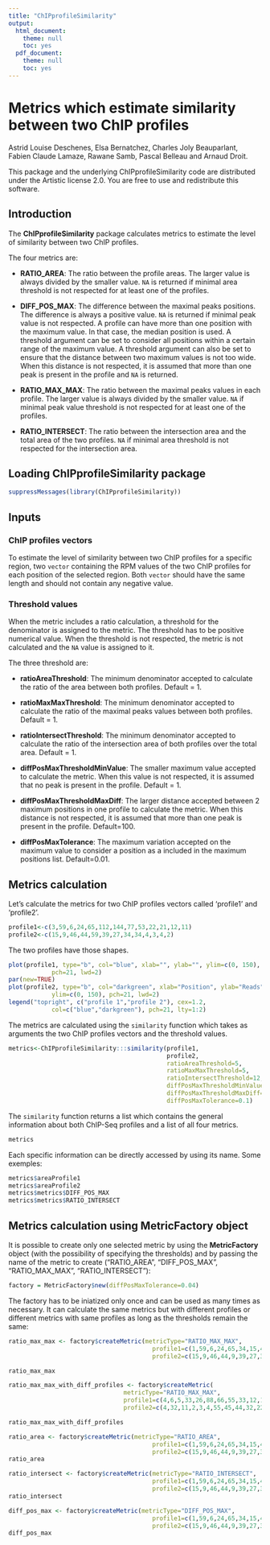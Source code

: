 ```yaml
---
title: "ChIPprofileSimilarity"
output:
  html_document:
    theme: null
    toc: yes
  pdf_document:
    theme: null
    toc: yes
---
```


<!-- rmarkdown v1 -->
<!--
%\VignetteEngine{knitr::knitr}
%\VignetteIndexEntry{GenomicProfiling: similarity between two profiles}
-->


Metrics which estimate similarity between two ChIP profiles
====================================================================

Astrid Louise Deschenes, Elsa Bernatchez, Charles Joly Beauparlant, 
Fabien Claude Lamaze, Rawane Samb, Pascal Belleau and Arnaud Droit.

This package and the underlying ChIPprofileSimilarity code are distributed 
under the Artistic license 2.0. You are free to use and redistribute 
this software. 


## Introduction

The **ChIPprofileSimilarity** package calculates metrics to estimate the level 
of similarity between two ChIP profiles.

The four metrics are:

* **RATIO_AREA**: The ratio between the profile areas. The larger value is 
always divided by the smaller value. `NA` is returned if minimal area 
threshold is not respected for at least one of the profiles.

* **DIFF_POS_MAX**: The difference between the maximal peaks positions. The 
difference is always a positive value. `NA` is returned if minimal peak value 
is not respected. A profile can have more than one position with the maximum 
value. In that case, the median position is used. A threshold argument can be 
set to consider all positions within a certain range of the maximum value. A 
threshold argument can also be set to ensure that the distance between two 
maximum values is not too wide. When this distance is not respected, it is 
assumed that more than one peak is present in the profile and `NA` is returned. 

* **RATIO_MAX_MAX**: The ratio between the maximal peaks values in each 
profile. The larger value is always divided by the smaller value. `NA` if 
minimal peak value threshold is not respected for at least one of the profiles.

* **RATIO_INTERSECT**: The ratio between the intersection area and the total 
area of the two profiles. `NA` if minimal area threshold is not respected for 
the intersection area.
   

## Loading ChIPprofileSimilarity package

```r
suppressMessages(library(ChIPprofileSimilarity))
```
 
## Inputs

### ChIP profiles vectors

To estimate the level of similarity between two ChIP profiles for a specific 
region, two `vector` containing the RPM values of the two ChIP profiles for 
each position of the selected region. Both `vector` should have the same length 
and should not contain any negative value.

### Threshold values

When the metric includes a ratio calculation, a threshold for the denominator 
is assigned to the metric. The threshold has to be positive numerical value. 
When the threshold is not respected, the metric is not calculated and the 
`NA` value is assigned to it.

The three threshold are:

* **ratioAreaThreshold**: The minimum denominator accepted to calculate 
the ratio of the area between both profiles. Default = 1.

* **ratioMaxMaxThreshold**: The minimum denominator accepted to calculate the 
ratio of the maximal peaks values between both profiles. Default = 1.

* **ratioIntersectThreshold**: The minimum denominator accepted to calculate 
the ratio of the intersection area of both profiles over the total area. 
Default = 1.

* **diffPosMaxThresholdMinValue**: The smaller maximum value accepted to 
calculate the metric. When this value is not respected, it is assumed that no 
peak is present in the profile. Default = 1.

* **diffPosMaxThresholdMaxDiff**: The larger distance accepted between 2 
maximum positions in one profile to calculate the metric. When this distance 
is not respected, it is assumed that more than one peak is present in the 
profile. Default=100.

* **diffPosMaxTolerance**: The maximum variation accepted on the maximum value 
to consider a position as a included in the maximum positions list. 
Default=0.01.

## Metrics calculation

Let's calculate the metrics for two ChIP profiles vectors called 'profile1' 
and 'profile2'.

```r
profile1<-c(3,59,6,24,65,112,144,77,53,22,21,12,11)
profile2<-c(15,9,46,44,59,39,27,34,34,4,3,4,2)
```

The two profiles have those shapes.

```r
plot(profile1, type="b", col="blue", xlab="", ylab="", ylim=c(0, 150), 
            pch=21, lwd=2)
par(new=TRUE)
plot(profile2, type="b", col="darkgreen", xlab="Position", ylab="Reads", 
            ylim=c(0, 150), pch=21, lwd=2)
legend("topright", c("profile 1","profile 2"), cex=1.2, 
            col=c("blue","darkgreen"), pch=21, lty=1:2)
```

The metrics are calculated using the `similarity` function which takes as 
arguments the two ChIP profiles vectors and the threshold values.

```r
metrics<-ChIPprofileSimilarity:::similarity(profile1, 
                                            profile2, 
                                            ratioAreaThreshold=5, 
                                            ratioMaxMaxThreshold=5, 
                                            ratioIntersectThreshold=12, 
                                            diffPosMaxThresholdMinValue=10, 
                                            diffPosMaxThresholdMaxDiff=10, 
                                            diffPosMaxTolerance=0.1)
```

The `similarity` function returns a list which contains the general 
information about both ChIP-Seq profiles and a list of all four metrics. 

```r
metrics
```

Each specific information can be directly accessed by using its name. 
Some exemples:

```r
metrics$areaProfile1
metrics$areaProfile2
metrics$metrics$DIFF_POS_MAX
metrics$metrics$RATIO_INTERSECT
```
 
## Metrics calculation using MetricFactory object
 
It is possible to create only one selected metric by using the 
**MetricFactory** object (with the possibility of specifying the thresholds) 
and by passing the name of the metric to create 
("RATIO_AREA", "DIFF_POS_MAX", "RATIO_MAX_MAX", "RATIO_INTERSECT"):

```r

factory = MetricFactory$new(diffPosMaxTolerance=0.04)

```


The factory has to be iniatized only once and can be used as many times as 
necessary. It can calculate the same metrics but with different profiles or 
different metrics with same profiles as long as the thresholds remain the same:

```r
ratio_max_max <- factory$createMetric(metricType="RATIO_MAX_MAX", 
                                        profile1=c(1,59,6,24,65,34,15,4,53,22), 
                                        profile2=c(15,9,46,44,9,39,27,34,34,4))

ratio_max_max

ratio_max_max_with_diff_profiles <- factory$createMetric(
                                metricType="RATIO_MAX_MAX", 
                                profile1=c(4,6,5,33,26,88,66,55,33,12,11,2,2), 
                                profile2=c(4,32,11,2,3,4,55,45,44,32,22,1,2))

ratio_max_max_with_diff_profiles

ratio_area <- factory$createMetric(metricType="RATIO_AREA", 
                                        profile1=c(1,59,6,24,65,34,15,4,53,22), 
                                        profile2=c(15,9,46,44,9,39,27,34,34,4))
ratio_area

ratio_intersect <- factory$createMetric(metricType="RATIO_INTERSECT", 
                                        profile1=c(1,59,6,24,65,34,15,4,53,22), 
                                        profile2=c(15,9,46,44,9,39,27,34,34,4))
ratio_intersect

diff_pos_max <- factory$createMetric(metricType="DIFF_POS_MAX", 
                                        profile1=c(1,59,6,24,65,34,15,4,53,22), 
                                        profile2=c(15,9,46,44,9,39,27,34,34,4))
diff_pos_max
```
